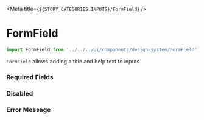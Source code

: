 
<Meta title={`${STORY_CATEGORIES.INPUTS}/FormField`} />

# FormField

```js
import FormField from '../../../ui/components/design-system/FormField';
```

`FormField` allows adding a title and help text to inputs.

<Preview>
  <Story name="Form Field">
    <FormField label="Label" helpText="Help Text">
      <TextInput type="string" placeholder="Placeholder" />
    </FormField>
  </Story>
</Preview>

### Required Fields

<Preview>
  <Story name="Required">
    <FormField label="Required" helpText="Help Text" required>
      <TextInput type="string" placeholder="Placeholder" />
    </FormField>
  </Story>
</Preview>

### Disabled

<Preview>
  <Story name="Disabled">
    <StoryFrame background="light" stretchContents={true}>
      <FormField label="Label" helpText="Help Text" disabled>
        <TextInput type="string" placeholder="Placeholder" />
      </FormField>
    </StoryFrame>
  </Story>
</Preview>

### Error Message

<Preview>
  <Story name="Error Message">
    <FormField
      label="Label"
      helpText="Help Text"
      hasError
      errorText="Error Message">
      <TextInput type="string" placeholder="Placeholder" value="Bad Value" />
    </FormField>
  </Story>
</Preview>
